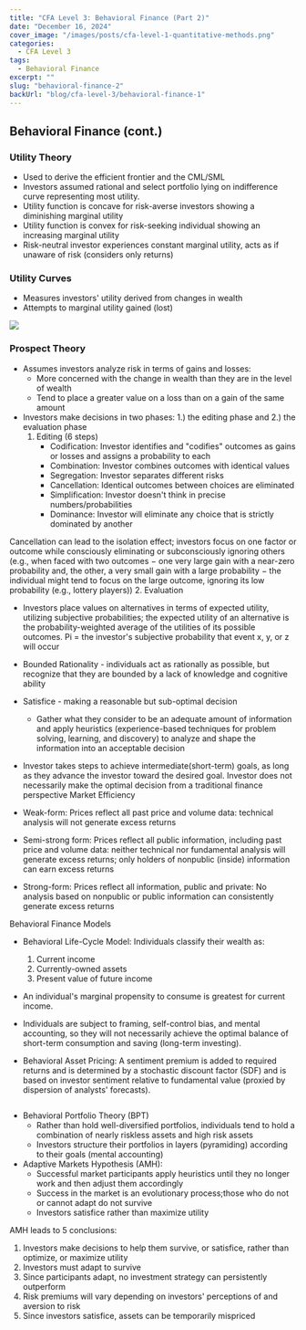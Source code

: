 ```yaml
---
title: "CFA Level 3: Behavioral Finance (Part 2)"
date: "December 16, 2024"
cover_image: "/images/posts/cfa-level-1-quantitative-methods.png"
categories:
  - CFA Level 3
tags:
  - Behavioral Finance
excerpt: ""
slug: "behavioral-finance-2"
backUrl: "blog/cfa-level-3/behavioral-finance-1"
---
```


## Behavioral Finance (cont.)

### Utility Theory

- Used to derive the efficient frontier and the CML/SML
- Investors assumed rational and select portfolio lying on indifference curve representing most utility.
- Utility function is concave for risk-averse investors showing a diminishing marginal utility
- Utility function is convex for risk-seeking individual showing an increasing marginal utility
- Risk-neutral investor experiences constant marginal utility, acts as if unaware of risk (considers only returns)

### Utility Curves

- Measures investors' utility derived from changes in wealth
- Attempts to marginal utility gained (lost)

<img src="/img/risk-averse-curve.png" className="w-[400px]" />

### Prospect Theory

- Assumes investors analyze risk in terms of gains and losses:
  - More concerned with the change in wealth than they are in the level of wealth
  - Tend to place a greater value on a loss than on a gain of the same amount
- Investors make decisions in two phases: 1.) the editing phase and 2.) the evaluation phase
  1. Editing (6 steps)
     - Codification: Investor identifies and "codifies" outcomes as gains or losses and assigns a probability to each
     - Combination: Investor combines outcomes with identical values
     - Segregation: Investor separates different risks
     - Cancellation: Identical outcomes between choices are eliminated
     - Simplification: Investor doesn't think in precise numbers/probabilities
     - Dominance: Investor will eliminate any choice that is strictly dominated by another

Cancellation can lead to the isolation effect; investors focus on one factor or outcome while consciously eliminating or subconsciously ignoring others (e.g., when faced with two outcomes − one very large gain with a near-zero probability and, the other, a very small gain with a large probability − the individual might tend to focus on the large outcome, ignoring its low probability (e.g., lottery players)) 2. Evaluation

- Investors place values on alternatives in terms of expected utility, utilizing subjective probabilities; the expected utility of an alternative is the probability-weighted average of the utilities of its possible outcomes.
  Pi = the investor's subjective probability that event x, y, or z will occur

- Bounded Rationality - individuals act as rationally as possible, but recognize that they are bounded by a lack of knowledge and cognitive ability
- Satisfice - making a reasonable but sub-optimal decision

  - Gather what they consider to be an adequate amount of information and apply heuristics (experience-based techniques for problem solving, learning, and discovery) to analyze and shape the information into an acceptable decision

- Investor takes steps to achieve intermediate(short-term) goals, as long as they advance the investor toward the desired goal. Investor does not necessarily make the optimal decision from a traditional finance perspective
  Market Efficiency

- Weak-form: Prices reflect all past price and volume data: technical analysis will not generate excess returns
- Semi-strong form: Prices reflect all public information, including past price and volume data: neither technical nor fundamental analysis will generate excess returns; only holders of nonpublic (inside) information can earn excess returns
- Strong-form: Prices reflect all information, public and private: No analysis based on nonpublic or public information can consistently generate excess returns

Behavioral Finance Models

- Behavioral Life-Cycle Model: Individuals classify their wealth as:

  1. Current income
  2. Currently-owned assets
  3. Present value of future income

- An individual's marginal propensity to consume is greatest for current income.
- Individuals are subject to framing, self-control bias, and mental accounting, so they will not necessarily achieve the optimal balance of short-term consumption and saving (long-term investing).

- Behavioral Asset Pricing: A sentiment premium is added to required returns and is determined by a stochastic discount factor (SDF) and is based on investor sentiment relative to fundamental value (proxied by dispersion of analysts' forecasts).

<Math>
  {
    "\\text {Required return = Rf + fundamental risk premium + sentiment premium}"
  }
</Math>

- Behavioral Portfolio Theory (BPT)
  - Rather than hold well-diversified portfolios, individuals tend to hold a combination of nearly riskless assets and high risk assets
  - Investors structure their portfolios in layers (pyramiding) according to their goals (mental accounting)
- Adaptive Markets Hypothesis (AMH):
  - Successful market participants apply heuristics until they no longer work and then adjust them accordingly
  - Success in the market is an evolutionary process;those who do not or cannot adapt do not survive
  - Investors satisfice rather than maximize utility

AMH leads to 5 conclusions:

1. Investors make decisions to help them survive, or satisfice, rather than optimize, or maximize utility
2. Investors must adapt to survive
3. Since participants adapt, no investment strategy can persistently outperform
4. Risk premiums will vary depending on investors' perceptions of and aversion to risk
5. Since investors satisfice, assets can be temporarily mispriced
